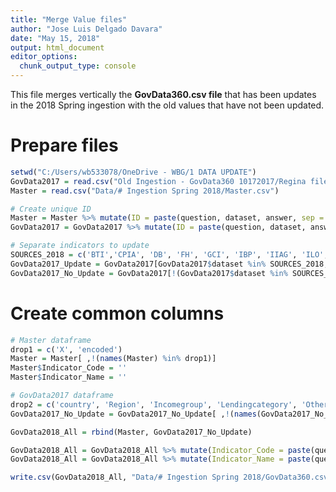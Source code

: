 ---
title: "Merge Value files"
author: "Jose Luis Delgado Davara"
date: "May 15, 2018"
output: html_document
editor_options: 
  chunk_output_type: console
---

This file merges vertically the **GovData360.csv file** that has been updates in the 2018 Spring ingestion with the old values that have not been updated.

# Prepare files

```{r}
setwd("C:/Users/wb533078/OneDrive - WBG/1 DATA UPDATE")
GovData2017 = read.csv("Old Ingestion - GovData360 10172017/Regina files/GovData360.csv", sep = ";")
Master = read.csv("Data/# Ingestion Spring 2018/Master.csv")

# Create unique ID
Master = Master %>% mutate(ID = paste(question, dataset, answer, sep = "-"))
GovData2017 = GovData2017 %>% mutate(ID = paste(question, dataset, answer, sep = "-"))

# Separate indicators to update
SOURCES_2018 = c('BTI','CPIA', 'DB', 'FH', 'GCI', 'IBP', 'IIAG', 'ILO', 'IPD', 'IPU', 'PEFA', 'SC', 'SGI', 'TI', 'WBL', 'WGI', 'WJP')
GovData2017_Update = GovData2017[GovData2017$dataset %in% SOURCES_2018, ] 
GovData2017_No_Update = GovData2017[!(GovData2017$dataset %in% SOURCES_2018), ] # This values has not been updated. We need to keep them in this ingestion.
```

# Create common columns

```{r}
# Master dataframe
drop1 = c('X', 'encoded')
Master = Master[ ,!(names(Master) %in% drop1)]
Master$Indicator_Code = ''
Master$Indicator_Name = ''

# GovData2017 dataframe
drop2 = c('country', 'Region', 'Incomegroup', 'Lendingcategory', 'OtherGroup', 'Indebtedness', 'D_FS')
GovData2017_No_Update = GovData2017_No_Update[ ,!(names(GovData2017_No_Update) %in% drop2)]

GovData2018_All = rbind(Master, GovData2017_No_Update)

GovData2018_All = GovData2018_All %>% mutate(Indicator_Code = paste(question, dataset, sep = "-"))
GovData2018_All = GovData2018_All %>% mutate(Indicator_Name = paste(question, dataset, sep = "-"))

write.csv(GovData2018_All, "Data/# Ingestion Spring 2018/GovData360.csv", sep = ",")
```



